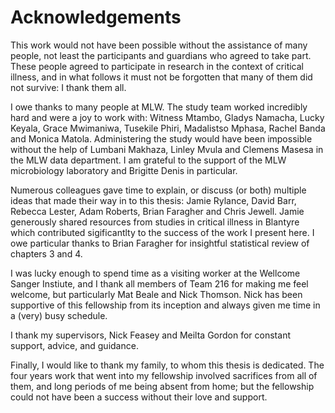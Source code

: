 # Acknowledgements {-}

This work would not have been possible without the assistance of many people, not least the participants and guardians who agreed to take part. These people agreed to participate in research in the context of critical illness, and in what follows it must not be forgotten that many of them did not survive: I thank them all.

I owe thanks to many people at MLW. The study team worked incredibly hard and were a joy to work with: Witness Mtambo, Gladys Namacha, Lucky Keyala, Grace Mwimaniwa, Tusekile Phiri, Madalistso Mphasa, Rachel Banda and Monica Matola. Administering the study would have been impossible without the help of Lumbani Makhaza, Linley Mvula and Clemens Masesa in the MLW data department. I am grateful to the support of the MLW microbiology laboratory and Brigitte Denis in particular.

Numerous colleagues gave time to explain, or discuss (or both) multiple ideas that made their way in to this thesis: Jamie Rylance, David Barr, Rebecca Lester, Adam Roberts, Brian Faragher and Chris Jewell. Jamie generously shared resources from studies in critical illness in Blantyre which contributed sigificantlty to the success of the work I present here. I owe particular thanks to Brian Faragher for insightful statistical review of chapters 3 and 4.

I was lucky enough to spend time as a visiting worker at the Wellcome Sanger Instiute, and I thank all members of Team 216 for making me feel welcome, but particularly Mat Beale and Nick Thomson. Nick has been supportive of this fellowship from its inception and always given me time in a (very) busy schedule. 

I thank my supervisors, Nick Feasey and Meilta Gordon for constant support, advice, and guidance.

Finally, I would like to thank my family, to whom this thesis is dedicated. The four years work that went into my fellowship involved sacrifices from all of them, and long periods of me being absent from home; but the fellowship could not have been a success without their love and support.